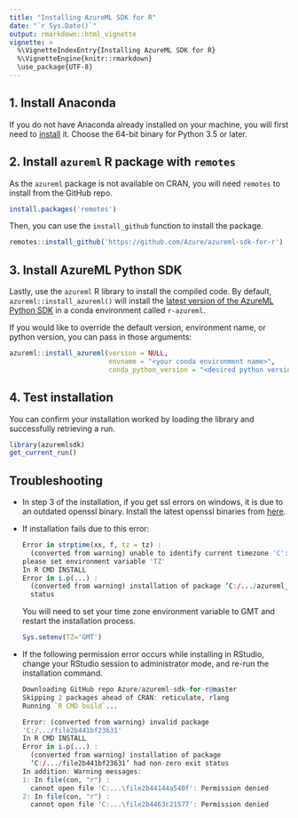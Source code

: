 ```yaml
---
title: "Installing AzureML SDK for R"
date: "`r Sys.Date()`"
output: rmarkdown::html_vignette
vignette: >
  %\VignetteIndexEntry{Installing AzureML SDK for R}
  %\VignetteEngine{knitr::rmarkdown}
  \use_package{UTF-8}
---
```


## 1. Install Anaconda

If you do not have Anaconda already installed on your machine, you will first need to [install](https://www.anaconda.com/distribution/) it. Choose the 64-bit binary for Python 3.5 or later.

## 2. Install `azureml` R package with `remotes`
As the `azureml` package is not available on CRAN, you will need `remotes` to install from the GitHub repo.
``` r
install.packages('remotes')
``` 
Then, you can use the `install_github` function to install the package.

``` r
remotes::install_github('https://github.com/Azure/azureml-sdk-for-r')
```

## 3. Install AzureML Python SDK
Lastly, use the `azureml` R library to install the compiled code. By default, `azureml::install_azureml()` will install the [latest version of the AzureML Python SDK](https://pypi.org/project/azureml-sdk/) in a conda environment called `r-azureml`.

If you would like to override the default version, environment name, or python version, you can pass in those arguments: 
``` r
azureml::install_azureml(version = NULL, 
                         envname = "<your conda environment name>",
                         conda_python_version = "<desired python version>")
```

## 4. Test installation
You can confirm your installation worked by loading the library and successfully retrieving a run.
``` r
library(azuremlsdk)
get_current_run()
```

## Troubleshooting
-   In step 3 of the installation, if you get ssl errors on windows, it is due to an
outdated openssl binary. Install the latest openssl binaries from
[here](https://wiki.openssl.org/index.php/Binaries).

- If installation fails due to this error:

  ```R
  Error in strptime(xx, f, tz = tz) : 
    (converted from warning) unable to identify current timezone 'C':
  please set environment variable 'TZ'
  In R CMD INSTALL
  Error in i.p(...) : 
    (converted from warning) installation of package ‘C:/.../azureml_0.4.0.tar.gz’ had non-zero exit
    status
  ```
  
  You will need to set your time zone environment variable to GMT and restart the installation process.
  
  ```R
  Sys.setenv(TZ='GMT')
  ```

- If the following permission error occurs while installing in RStudio,
  change your RStudio session to administrator mode, and re-run the installation command.

  ```R
  Downloading GitHub repo Azure/azureml-sdk-for-r@master
  Skipping 2 packages ahead of CRAN: reticulate, rlang
  Running `R CMD build`...
  
  Error: (converted from warning) invalid package
  'C:/.../file2b441bf23631'
  In R CMD INSTALL
  Error in i.p(...) : 
    (converted from warning) installation of package
    ‘C:/.../file2b441bf23631’ had non-zero exit status
  In addition: Warning messages:
  1: In file(con, "r") :
    cannot open file 'C:...\file2b44144a540f': Permission denied
  2: In file(con, "r") :
    cannot open file 'C:...\file2b4463c21577': Permission denied
  ```
  